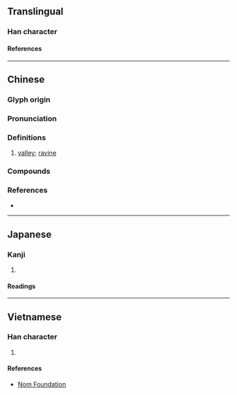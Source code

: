 {{character info}}
==Translingual==

===Han character===
{{Han char|rn=46|rad=山|as=07|sn=10|four=28768|canj=UCOR|ids=⿰山谷}}

====References====
{{Han ref|kx=0311.110|dkj=08073|dj=0611.190|hdz=10775.090|uh=5CEA}}

----

==Chinese==
{{zh-forms}}

===Glyph origin===
{{Han etym}}
{{Han compound|山|谷|ls=psc|ls2=ic|t1=mountain|c1=s|c2=p|t2=valley}}

===Pronunciation===
{{zh-pron
|m=yù
|c=juk6,jyu6
|mc=
|oc=y
|cat=n
}}

===Definitions===
{{zh-hanzi}}

# [[valley]]; [[ravine]]

===Compounds===
{{zh-der|嘉峪關|李峪風格|臺峪|經石峪|朱家峪|湯峪|馬蘭峪|兩峪|峪山|吐峪溝|萬峪河|大峪|蒼峪|下峪|流峪|慕田峪}}

===References===
* {{R:yue:mfccd}}

----

==Japanese==

===Kanji===
{{ja-kanji|grade=|rs=山07}}

# {{rfdef|ja|sort=山07}}

====Readings====
{{ja-readings
|on=よく
|kun=たに
}}

----

==Vietnamese==

===Han character===
{{vi-readings|rs=山07|reading=dụ}}

# {{rfdef|vi|sort=山07}}

====References====
* [http://nomfoundation.org/common/nom_details.php?codepoint=5cea Nom Foundation]